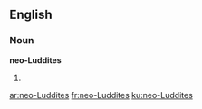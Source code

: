 ==English==
===Noun===
'''neo-Luddites'''
# {{plural of|[[neo-Luddite]]}}

[[ar:neo-Luddites]]
[[fr:neo-Luddites]]
[[ku:neo-Luddites]]